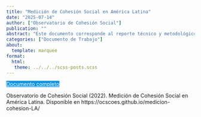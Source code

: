 ```yaml
---
title: "Medición de Cohesión Social en América Latina"
date: "2025-07-14"
author: ["Observatorio de Cohesión Social"]
publication: ""
abstract: "Este documento corresponde al reporte técnico y metodológico que permite comprender la construcción de indicadores utilizados para la medición de la cohesión social en América Latina. En este proceso de operacionalización de la cohesión social se utilizan datos provenientes de distintas fuentes -principalmente LAPOP, Latinobarómetro y la Encuesta Mundial de valores-"
categories: ["Documento de Trabajo"]
about:
  template: marquee
format: 
  html: 
   theme: ../../../scss-posts.scss
---
```


::: {.button}
[Documento completo](https://ocscoes.github.io/medicion-cohesion-LA/){.btn role="button" style="background-color: #0693e3; color: white; margin-top: 0em;"}
:::

::: {.callout-note title="How to cite this work"}

Observatorio de Cohesión Social (2022). Medición de Cohesión Social en América Latina. Disponible en https://ocscoes.github.io/medicion-cohesion-LA/

:::